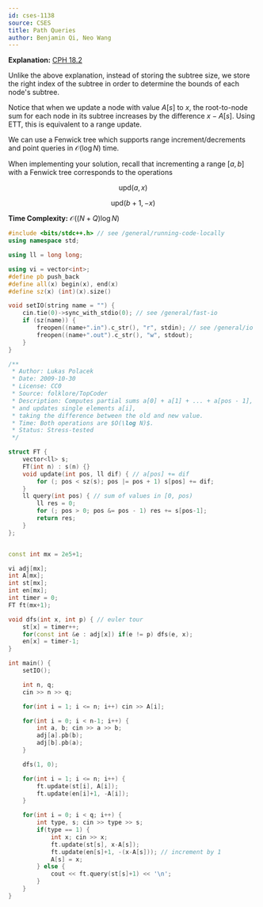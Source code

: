 ```yaml
---
id: cses-1138
source: CSES
title: Path Queries
author: Benjamin Qi, Neo Wang
---
```


**Explanation:** [CPH 18.2](/CPH.pdf#page=174)

Unlike the above explanation, instead of storing the subtree size, we store the right index of the subtree in order to determine the bounds of each node's subtree.

Notice that when we update a node with value $A[s]$ to $x$, the root-to-node sum for each node in its subtree increases by the difference $x-A[s]$. Using ETT, this is equivalent to a range update.

We can use a Fenwick tree which supports range increment/decrements and point queries in $\mathcal{O}(\log N)$ time.

When implementing your solution, recall that incrementing a range $[a, b]$ with a Fenwick tree corresponds to the operations

$$
\text{upd}(a, x)
$$

$$
\text{upd}(b+1, -x)
$$

**Time Complexity:** $\mathcal O((N+Q)\log N)$

```cpp
#include <bits/stdc++.h> // see /general/running-code-locally
using namespace std;

using ll = long long;

using vi = vector<int>;
#define pb push_back
#define all(x) begin(x), end(x)
#define sz(x) (int)(x).size()

void setIO(string name = "") {
	cin.tie(0)->sync_with_stdio(0); // see /general/fast-io
	if (sz(name)) {
		freopen((name+".in").c_str(), "r", stdin); // see /general/io
		freopen((name+".out").c_str(), "w", stdout);
	}
}

/**
 * Author: Lukas Polacek
 * Date: 2009-10-30
 * License: CC0
 * Source: folklore/TopCoder
 * Description: Computes partial sums a[0] + a[1] + ... + a[pos - 1],
 * and updates single elements a[i],
 * taking the difference between the old and new value.
 * Time: Both operations are $O(\log N)$.
 * Status: Stress-tested
 */

struct FT {
	vector<ll> s;
	FT(int n) : s(n) {}
	void update(int pos, ll dif) { // a[pos] += dif
		for (; pos < sz(s); pos |= pos + 1) s[pos] += dif;
	}
	ll query(int pos) { // sum of values in [0, pos)
		ll res = 0;
		for (; pos > 0; pos &= pos - 1) res += s[pos-1];
		return res;
	}
};


const int mx = 2e5+1;

vi adj[mx];
int A[mx];
int st[mx];
int en[mx];
int timer = 0;
FT ft(mx+1);

void dfs(int x, int p) { // euler tour
	st[x] = timer++;
	for(const int &e : adj[x]) if(e != p) dfs(e, x);
	en[x] = timer-1;
}

int main() {
	setIO();

	int n, q;
	cin >> n >> q;

	for(int i = 1; i <= n; i++) cin >> A[i];

	for(int i = 0; i < n-1; i++) {
		int a, b; cin >> a >> b;
		adj[a].pb(b);
		adj[b].pb(a);
	}

	dfs(1, 0);

	for(int i = 1; i <= n; i++) {
		ft.update(st[i], A[i]);
		ft.update(en[i]+1, -A[i]);
	}

	for(int i = 0; i < q; i++) {
		int type, s; cin >> type >> s;
		if(type == 1) {
			int x; cin >> x;
			ft.update(st[s], x-A[s]);
			ft.update(en[s]+1, -(x-A[s])); // increment by 1
			A[s] = x;
		} else {
			cout << ft.query(st[s]+1) << '\n';
		}
	}
}
```
